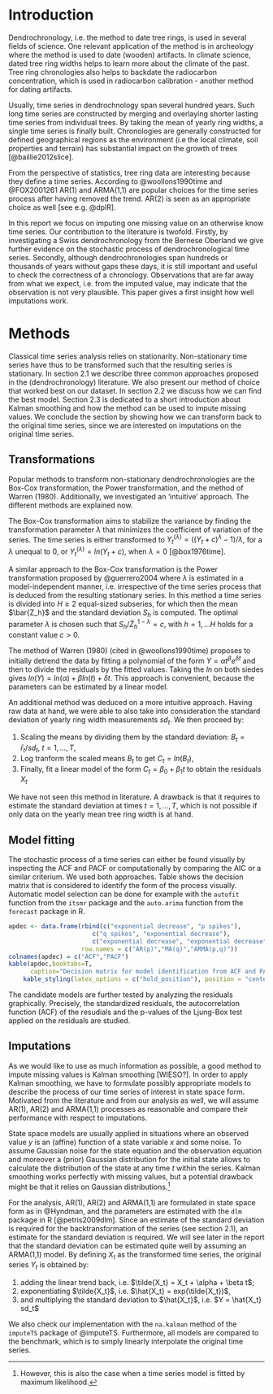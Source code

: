 \clearpage

# Introduction {#introduction}
Dendrochronology, i.e. the method to date tree rings, is used in several fields of science. One relevant application of the method is in archeology where the method is used to date (wooden) artifacts. In climate science, dated tree ring widths helps to learn more about the climate of the past. Tree ring chronologies also helps to backdate the radiocarbon concentration, which is used in radiocarbon calibration - another method for dating artifacts.

Usually, time series in dendrochnology span several hundred years. Such long time series are constructed by merging and overlaying shorter lasting time series from individual trees. By taking the mean of yearly ring widths, a single time series is finally built. Chronologies are generally constructed for defined geographical regions as the environment (i.e the local climate, soil properties and terrain) has substantial impact on the growth of trees [@baillie2012slice].  

From the perspective of statistics, tree ring data are interesting because they define a time series. According to @woollons1990time and @FOX2001261 AR(1) and ARMA(1,1) are popular choices for the time series process after having removed the trend. AR(2) is seen as an appropriate choice as well [see e.g. @dplR]. 

In this report we focus on imputing one missing value on an otherwise know time series. Our contribution to the literature is twofold. Firstly, by investigating a Swiss dendrochronology from the Bernese Oberland we give further evidence on the stochastic process of dendrochronological time series. Secondly, although dendrochronologies span hundreds or thousands of years without gaps these days, it is still important and useful to check the correctness of a chronology. Observations that are far away from what we expect, i.e. from the imputed value, may indicate that the observation is not very plausible. This paper gives a first insight how well imputations work. 

<!-- https://www.environmentalscience.org/dendrochronology-tree-rings-tell-us -->
<!-- https://c14.arch.ox.ac.uk/calibration.html -->

# Methods {#methods}
Classical time series analysis relies on stationarity. Non-stationary time series have thus to be transformed such that the resulting series is stationary. In section 2.1 we describe three common approaches proposed in the (dendrochronology) literature. We also present our method of choice that worked best on our dataset. In section 2.2 we discuss how we can find the best model. Section 2.3 is dedicated to a short introduction about Kalman smoothing and how the method can be used to impute missing values. We conclude the section by showing how we can transform back to the original time series, since we are interested on imputations on the original time series.   

## Transformations {#transformations}
Popular methods to transform non-stationary dendrochronologies are the Box-Cox transformation, the Power transformation, and the method of Warren (1980). Additionally, we investigated an 'intuitive' approach. The different methods are explained now.

The Box-Cox transformation aims to stabilize the variance by finding the transformation parameter $\lambda$ that minimizes the coefficient of variation of the series. The time series is either transformed to $Y_t^{(\lambda)} = ((Y_t + c)^{\lambda}-1)/\lambda$, for a $\lambda$ unequal to 0, or $Y_t^{(\lambda)}=ln(Y_t + c)$, when $\lambda = 0$ [@box1976time]. 

A similar approach to the Box-Cox transformation is the Power transformation proposed by @guerrero2004 where $\lambda$ is estimated in a model-independent manner, i.e. irrespective of the time series process that is deduced from the resulting stationary series. In this method a time series is divided into $H\geq2$ equal-sized subseries, for which then the mean $\bar{Z_h}$ and the standard deviation $S_h$ is computed. The optimal parameter $\lambda$ is chosen such that $S_h/\bar{Z}^{1-\lambda}_h=c$, with $h=1,...H$ holds for a constant value $c>0$.

The method of Warren (1980) (cited in @woollons1990time) proposes to initially detrend the data by fitting a polynomial of the form $Y = \alpha t^{\beta} e^{\delta t}$ and then to divide the residuals by the fitted values. Taking the $ln$ on both siedes gives $ln(Y) = ln(\alpha) + \beta ln(t) + \delta t$. This approach is convenient, because the parameters can be estimated by a linear model.

An additional method was deduced on a more intuitive approach. Having raw data at hand, we were able to also take into consideration the standard deviation of yearly ring width measurements ${sd}_t$. We then proceed by:

1. Scaling the means by dividing them by the standard deviation: $B_t = \bar{r}_t/sd_t$, $t=1,..., T$,
2. Log tranform the scaled means $B_t$ to get $C_t = ln(B_t)$, 
3. Finally, fit a linear model of the form $C_t = \beta_0 + \beta_1 t$ to obtain the residuals $X_t$

We have not seen this method in literature. A drawback  is that it requires to estimate the standard deviation at times $t=1,...,T$, which is not possible if only data on the yearly mean tree ring width is at hand.

## Model fitting {#modelfitting}
The stochastic process of a time series can either be found visually by inspecting the ACF and PACF or computationally by comparing the AIC or a similar criterium. We used both approaches. Table \ref{tab:acfpacfdecision} shows the decision matrix that is considered to identify the form of the process visually. Automatic model selection can be done for example with the `autofit` function from the `itsmr` package and the `auto.arima` function from the `forecast` package in R.

```r
apdec <- data.frame(rbind(c("exponential decrease", "p spikes"),
                       c("q spikes", "exponential decrease"),
                       c("exponential decrease", "exponential decrease")),
                    row.names = c("AR(p)","MA(q)","ARMA(p,q)"))
colnames(apdec) = c("ACF","PACF")
kable(apdec,booktabs=T,
      caption="Decision matrix for model identification from ACF and PACF plots.") %>%
    kable_styling(latex_options = c("hold_position"), position = "center")
```

The candidate models are further tested by analyzing the residuals graphically. Precisely, the standardized residuals, the autocorrelation function (ACF) of the resudials and the p-values of the Ljung-Box test applied on the residuals are studied.

## Imputations {#imputationsI}
As we would like to use as much information as possible, a good method to impute missing values is Kalman smoothing [WIESO?]. In order to apply Kalman smoothing, we have to formulate possibly appropriate models to describe the process of our time series of interest in state space form. Motivated from the literature and from our analysis as well, we will assume AR(1), AR(2) and ARMA(1,1) processes as reasonable and compare their performance with respect to imputations.

State space models are usually applied in situations where an observed value $y$ is an (affine) function of a state variable $x$ and some noise. To assume Gaussian noise for the state equation and the observation equation and moreover a (prior) Gaussian distribution for the initial state allows to calculate the distribution of the state at any time $t$ within the series. Kalman smoothing works perfectly with missing values, but a potential drawback might be that it relies on Gaussian distributions.^[However, this is also the case when a time series model is fitted by maximum likelihood.] 

For the analysis, AR(1), AR(2) and ARMA(1,1) are formulated in state space form as in @Hyndman, and the parameters are estimated with the `dlm` package in R [@petris2009dlm]. Since an estimate of the standard deviation is required for the backtransformation of the series (see section 2.1), an estimate for the standard deviation is required. We will see later in the report that the standard deviation can be estimated quite well by assuming an ARMA(1,1) model. By defining $X_t$ as the transformed time series, the original series $Y_t$ is obtained by: 

1. adding the linear trend back, i.e. $\tilde{X_t} = X_t + \alpha + \beta t$;
2. exponentiating $\tilde{X_t}$, i.e. $\hat{X_t} = exp(\tilde{X_t})$,
3. and multiplying the standard deviation to $\hat{X_t}$, i.e. $Y = \hat{X_t} sd_t$ 

We also check our implementation with the `na.kalman` method of the `imputeTS` package of @imputeTS. Furthermore, all models are compared to the benchmark, which is to simply linearly interpolate the original time series. 


